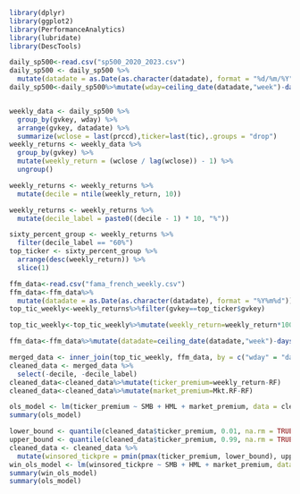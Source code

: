 ```r
library(dplyr)
library(ggplot2)
library(PerformanceAnalytics)
library(lubridate)
library(DescTools)
```

```r
daily_sp500<-read.csv("sp500_2020_2023.csv")
daily_sp500 <- daily_sp500 %>%
  mutate(datadate = as.Date(as.character(datadate), format = "%d/%m/%Y"))
daily_sp500<-daily_sp500%>%mutate(wday=ceiling_date(datadate,"week")-days(1))


weekly_data <- daily_sp500 %>%
  group_by(gvkey, wday) %>%
  arrange(gvkey, datadate) %>%
  summarize(wclose = last(prccd),ticker=last(tic),.groups = "drop")  
weekly_returns <- weekly_data %>%
  group_by(gvkey) %>%
  mutate(weekly_return = (wclose / lag(wclose)) - 1) %>%
  ungroup()
```

```r
weekly_returns <- weekly_returns %>%
  mutate(decile = ntile(weekly_return, 10))

weekly_returns <- weekly_returns %>%
  mutate(decile_label = paste0((decile - 1) * 10, "%"))

```

```r
sixty_percent_group <- weekly_returns %>%
  filter(decile_label == "60%")
top_ticker <- sixty_percent_group %>%
  arrange(desc(weekly_return)) %>%
  slice(1)
```

```r
ffm_data<-read.csv("fama_french_weekly.csv")
ffm_data<-ffm_data%>%
  mutate(datadate = as.Date(as.character(datadate), format = "%Y%m%d"))
top_tic_weekly<-weekly_returns%>%filter(gvkey==top_ticker$gvkey)
```


```r
top_tic_weekly<-top_tic_weekly%>%mutate(weekly_return=weekly_return*100)
```

```r
ffm_data<-ffm_data%>%mutate(datadate=ceiling_date(datadate,"week")-days(1)) 
```

```r
merged_data <- inner_join(top_tic_weekly, ffm_data, by = c("wday" = "datadate"))
cleaned_data <- merged_data %>%
  select(-decile, -decile_label)
cleaned_data<-cleaned_data%>%mutate(ticker_premium=weekly_return-RF)
cleaned_data<-cleaned_data%>%mutate(market_premium=Mkt.RF-RF)
```

```r
ols_model <- lm(ticker_premium ~ SMB + HML + market_premium, data = cleaned_data)
summary(ols_model)
```

```r
lower_bound <- quantile(cleaned_data$ticker_premium, 0.01, na.rm = TRUE)
upper_bound <- quantile(cleaned_data$ticker_premium, 0.99, na.rm = TRUE)
cleaned_data <- cleaned_data %>%
  mutate(winsored_tickpre = pmin(pmax(ticker_premium, lower_bound), upper_bound))
win_ols_model <- lm(winsored_tickpre ~ SMB + HML + market_premium, data = cleaned_data)
summary(win_ols_model)
summary(ols_model)
```
